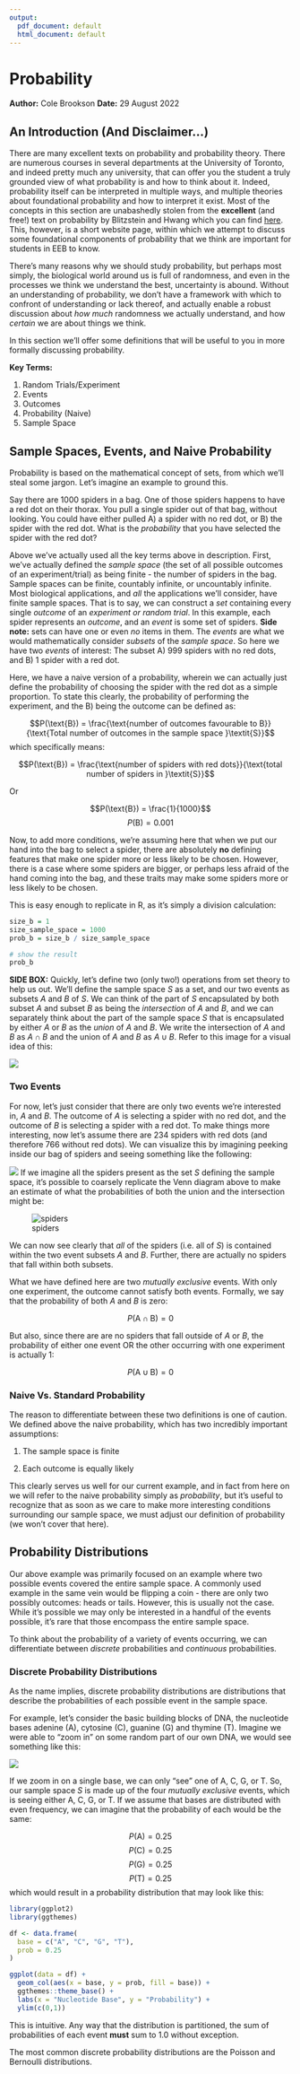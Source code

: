 ```yaml
---
output:
  pdf_document: default
  html_document: default
---
```

# Probability 
**Author:** Cole Brookson
**Date:** 29 August 2022

## An Introduction (And Disclaimer...)

There are many excellent texts on probability and probability theory. There are numerous courses in several departments at the University of Toronto, and indeed pretty much any university, that can offer you the student a truly grounded view of what probability is and how to think about it. Indeed, probability itself can be interpreted in multiple ways, and multiple theories about foundational probability and how to interpret it exist. Most of the concepts in this section are unabashedly stolen from the **excellent** (and free!) text on probability by Blitzstein and Hwang which you can find [here](http://probabilitybook.net/). This, however, is a short website page, within which we attempt to discuss some foundational components of probability that we think are important for students in EEB to know. 

There's many reasons why we should study probability, but perhaps most simply, the biological world around us is full of randomness, and even in the processes we think we understand the best, uncertainty is abound. Without an understanding of probability, we don't have a framework with which to confront of understanding or lack thereof, and actually enable a robust discussion about *how much* randomness we actually understand, and how *certain* we are about things we think. 

In this section we'll offer some definitions that will be useful to you in more formally discussing probability. 


**Key Terms:**

1. Random Trials/Experiment
2. Events
3. Outcomes
4. Probability (Naive)
5. Sample Space

## Sample Spaces, Events, and Naive Probability

Probability is based on the mathematical concept of sets, from which we'll steal some jargon. Let's imagine an example to ground this. 

Say there are 1000 spiders in a bag. One of those spiders happens to have a red dot on their thorax. You pull a single spider out of that bag, without looking. You could have either pulled A) a spider with no red dot, or B) the spider with the red dot. What is the *probability* that you have selected the spider with the red dot? 

Above we've actually used all the key terms above in description. First, we've actually defined the *sample space* (the set of all possible outcomes of an experiment/trial) as being finite - the number of spiders in the bag. Sample spaces can be finite, countably infinite, or uncountably infinite. Most biological applications, and *all* the applications we'll consider, have finite sample spaces. That is to say, we can construct a *set* containing every single *outcome* of an *experiment or random trial*. In this example, each spider represents an *outcome*, and an *event* is some set of spiders. **Side note:** sets can have one or even *no* items in them. The *events* are what we would mathematically consider *subsets* of the *sample space*. So here we have two *events* of interest: The subset A) 999 spiders with no red dots, and B) 1 spider with a red dot. 

Here, we have a naive version of a probability, wherein we can actually just define the probability of choosing the spider with the red dot as a simple proportion. To state this clearly, the probability of performing the experiment, and the B) being the outcome can be defined as: 

$$P(\text{B}) = \frac{\text{number of outcomes favourable to B}}{\text{Total number of outcomes in the sample space }\textit{S}}$$
which specifically means: 

$$P(\text{B}) = \frac{\text{number of spiders with red dots}}{\text{total number of spiders in }\textit{S}}$$

Or

$$P(\text{B}) = \frac{1}{1000}$$
$$P(\text{B}) = 0.001$$

Now, to add more conditions, we're assuming here that when we put our hand into the bag to select a spider, there are absolutely **no** defining features that make one spider more or less likely to be chosen. However, there is a case where some spiders are bigger, or perhaps less afraid of the hand coming into the bag, and these traits may make some spiders more or less likely to be chosen. 

This is easy enough to replicate in R, as it's simply a division calculation: 

```r
size_b = 1
size_sample_space = 1000
prob_b = size_b / size_sample_space

# show the result
prob_b
```
**SIDE BOX:** Quickly, let's define two (only two!) operations from set theory to help us out. We'll define the sample space *S* as a set, and our two events as subsets *A* and *B* of *S*. We can think of the part of *S* encapsulated by both subset *A* and subset *B* as being the *intersection* of *A* and *B*, and we can separately think about the part of the sample space *S* that is encapsulated by either *A* or *B* as the *union* of *A* and *B*. We write the intersection of *A* and *B* as $A \cap B$ and the union of *A* and *B* as $A \cup B$. Refer to this image for a visual idea of this: 

![](img/sets.png)


### Two Events

For now, let's just consider that there are only two events we're interested in, *A* and *B*. The outcome of *A* is selecting a spider with no red dot, and the outcome of *B* is selecting a spider with a red dot. To make things more interesting, now let's assume there are 234 spiders with red dots (and therefore 766 without red dots). We can visualize this by imagining peeking inside our bag of spiders and seeing something like the following: 

![](img/spiders.png)
If we imagine all the spiders present as the set *S* defining the sample space, it's possible to coarsely replicate the Venn diagram above to make an estimate of what the probabilities of both the union and the intersection might be: 

![spiders](img/spiders-union.png)

We can now see clearly that *all* of the spiders (i.e. all of *S*) is contained within the two event subsets *A* and *B*. Further, there are actually no spiders that fall within both subsets. 

What we have defined here are two *mutually exclusive* events. With only one experiment, the outcome cannot satisfy both events. Formally, we say that the probability of both *A* and *B* is zero: 

$$P(\text{A} \cap \text{B}) = 0$$

But also, since there are are no spiders that fall outside of *A* or *B*, the probability of either one event OR the other occurring with one experiment is actually 1:

$$P(\text{A} \cup \text{B}) = 0$$

### Naive Vs. Standard Probability

The reason to differentiate between these two definitions is one of caution. We defined above the naive probability, which has two incredibly important assumptions: 

1. The sample space is finite

2. Each outcome is equally likely

This clearly serves us well for our current example, and in fact from here on we will refer to the naive probability simply as *probability*, but it's useful to recognize that as soon as we care to make more interesting conditions surrounding our sample space, we must adjust our definition of probability (we won't cover that here).

## Probability Distributions

Our above example was primarily focused on an example where two possible events covered the entire sample space. A commonly used example in the same vein would be flipping a coin - there are only two possibly outcomes: heads or tails. However, this is usually not the case. While it's possible we may only be interested in a handful of the events possible, it's rare that those encompass the entire sample space.

To think about the probability of a variety of events occurring, we can differentiate between *discrete* probabilities and *continuous* probabilities. 

### Discrete Probability Distributions

As the name implies, discrete probability distributions are distributions that describe the probabilities of each possible event in the sample space. 

For example, let's consider the basic building blocks of DNA, the nucleotide bases adenine (A), cytosine (C), guanine (G) and thymine (T). Imagine we were able to "zoom in" on some random part of our own DNA, we would see something like this: 

![](img/nucleotide.jpg)

If we zoom in on a single base, we can only "see" one of A, C, G, or T. So, our sample space *S* is made up of the four *mutually exclusive* events, which is seeing either A, C, G, or T. If we assume that bases are distributed with even frequency, we can imagine that the probability of each would be the same: 

$$P(\text{A}) = 0.25$$
$$P(\text{C}) = 0.25$$
$$P(\text{G}) = 0.25$$
$$P(\text{T}) = 0.25$$
which would result in a probability distribution that may look like this: 

```r
library(ggplot2)
library(ggthemes)

df <- data.frame(
  base = c("A", "C", "G", "T"),
  prob = 0.25
)

ggplot(data = df) + 
  geom_col(aes(x = base, y = prob, fill = base)) +
  ggthemes::theme_base() + 
  labs(x = "Nucleotide Base", y = "Probability") + 
  ylim(c(0,1))
```

This is intuitive. Any way that the distribution is partitioned, the sum of probabilities of each event <strong>must</strong> sum to 1.0 without exception.

The most common discrete probability distributions are the Poisson and Bernoulli distributions. 

























